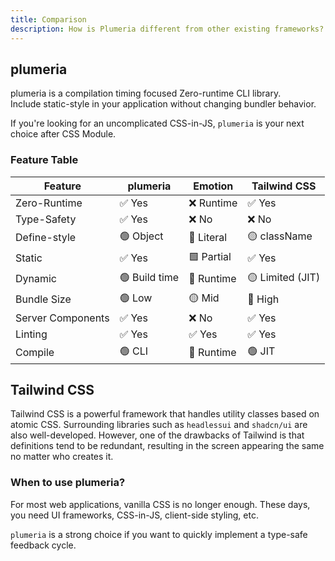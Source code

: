 ```yaml
---
title: Comparison
description: How is Plumeria different from other existing frameworks?
---
```


## plumeria

plumeria is a compilation timing focused Zero-runtime CLI library.  
Include static-style in your application without changing bundler behavior.

If you're looking for an uncomplicated CSS-in-JS, `plumeria` is your next choice after CSS Module.

### Feature Table

| Feature           | plumeria       | Emotion   | Tailwind CSS     | 
| ----------------- | -------------- | --------- | ---------------- |
| Zero-Runtime      | ✅ Yes         | ❌ Runtime | ✅ Yes           |
| Type-Safety       | ✅ Yes         | ❌ No      | ❌ No            |
| Define-style      | 🟢 Object      | 🔵 Literal | 🟡 className     |
| Static            | ✅ Yes         | 🟩 Partial | ✅ Yes           |
| Dynamic           | 🟢 Build time  | 🔴 Runtime | 🟡 Limited (JIT) |
| Bundle Size       | 🟢 Low         | 🟡 Mid     | 🔴 High          |
| Server Components | ✅ Yes         | ❌ No      | ✅ Yes           |
| Linting           | ✅ Yes         | ✅ Yes     | ✅ Yes           |
| Compile           | 🟢 CLI         | 🔴 Runtime | 🟢 JIT           |


## Tailwind CSS

Tailwind CSS is a powerful framework that handles utility classes based on atomic CSS.
Surrounding libraries such as `headlessui` and `shadcn/ui` are also well-developed.
However, one of the drawbacks of Tailwind is that definitions tend to be redundant, resulting in the screen appearing the same no matter who creates it.

### When to use plumeria?

For most web applications, vanilla CSS is no longer enough. These days, you need UI frameworks, CSS-in-JS, client-side styling, etc.  


`plumeria` is a strong choice if you want to quickly implement a type-safe feedback cycle.
